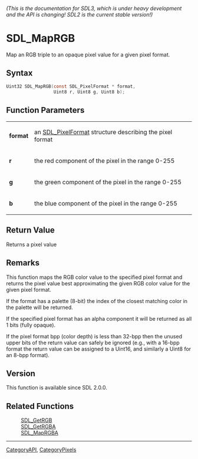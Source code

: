 ====== (This is the documentation for SDL3, which is under heavy development and the API is changing! SDL2 is the current stable version!) ======
= SDL_MapRGB =

Map an RGB triple to an opaque pixel value for a given pixel format.

== Syntax ==

<syntaxhighlight lang='c'>
Uint32 SDL_MapRGB(const SDL_PixelFormat * format,
                  Uint8 r, Uint8 g, Uint8 b);
</syntaxhighlight>

== Function Parameters ==

{|
|'''format'''
|an [[SDL_PixelFormat]] structure describing the pixel format
|-
|'''r'''
|the red component of the pixel in the range 0-255
|-
|'''g'''
|the green component of the pixel in the range 0-255
|-
|'''b'''
|the blue component of the pixel in the range 0-255
|}

== Return Value ==

Returns a pixel value

== Remarks ==

This function maps the RGB color value to the specified pixel format and
returns the pixel value best approximating the given RGB color value for
the given pixel format.

If the format has a palette (8-bit) the index of the closest matching color
in the palette will be returned.

If the specified pixel format has an alpha component it will be returned as
all 1 bits (fully opaque).

If the pixel format bpp (color depth) is less than 32-bpp then the unused
upper bits of the return value can safely be ignored (e.g., with a 16-bpp
format the return value can be assigned to a Uint16, and similarly a Uint8
for an 8-bpp format).

== Version ==

This function is available since SDL 2.0.0.

== Related Functions ==

:[[SDL_GetRGB]]
:[[SDL_GetRGBA]]
:[[SDL_MapRGBA]]

----
[[CategoryAPI]], [[CategoryPixels]]



